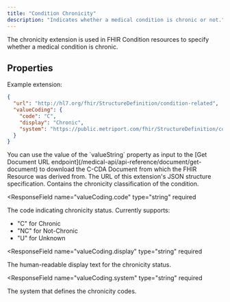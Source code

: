 ```yaml
---
title: "Condition Chronicity"
description: "Indicates whether a medical condition is chronic or not."
---
```


The chronicity extension is used in FHIR Condition resources to specify whether a medical condition is chronic.

## Properties

Example extension:

```json
{
  "url": "http://hl7.org/fhir/StructureDefinition/condition-related",
  "valueCoding": {
    "code": "C",
    "display": "Chronic",
    "system": "https://public.metriport.com/fhir/StructureDefinition/condition-chronicity.json"
  }
}
```

<Tip>
  You can use the value of the `valueString` property as
  input to the [Get Document URL
  endpoint](/medical-api/api-reference/document/get-document)
  to download the C-CDA Document from which the FHIR
  Resource was derived from.
</Tip>

<ResponseField name="url" type="string" required>
  The URL of this extension's JSON structure specification.
</ResponseField>

<ResponseField name="valueCoding" type="object" required>
  Contains the chronicity classification of the condition.
</ResponseField>

<ResponseField
  name="valueCoding.code"
  type="string"
  required
>
  The code indicating chronicity status. Currently supports:
  - "C" for Chronic 
  - "NC" for Not-Chronic 
  - "U" for Unknown
</ResponseField>

<ResponseField
  name="valueCoding.display"
  type="string"
  required
>
  The human-readable display text for the chronicity status.
</ResponseField>

<ResponseField
  name="valueCoding.system"
  type="string"
  required
>
  The system that defines the chronicity codes.
</ResponseField>
